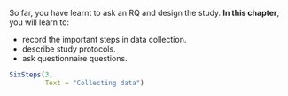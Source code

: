 ::: {.objectivesBox .objectives data-latex="{iconmonstr-target-4-240.png}"}
So far, you have learnt to ask an RQ and design the study.
**In this chapter**, you will learn to:

* record the important steps in data collection.
* describe study protocols.
* ask questionnaire questions.
:::


```r
SixSteps(3,
         Text = "Collecting data")
```